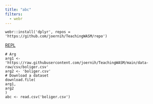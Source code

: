 ```yaml
---
title: "abc"
filters:
  - webr
---
```


```webr-r
webr::install('dplyr', repos = 'https://github.com/joernih/TeachingWASM/repo')
```

[REPL](https://webr.r-wasm.org/latest/)

```webr-r
# Arg
arg1 <- 'https://raw.githubusercontent.com/joernih/TeachingWASM/main/data-raw/csv/boliger.csv'
arg2 <- 'boliger.csv'
# Download a dataset
download.file(
arg1,
arg2
)
abc <- read.csv('boliger.csv')
```



